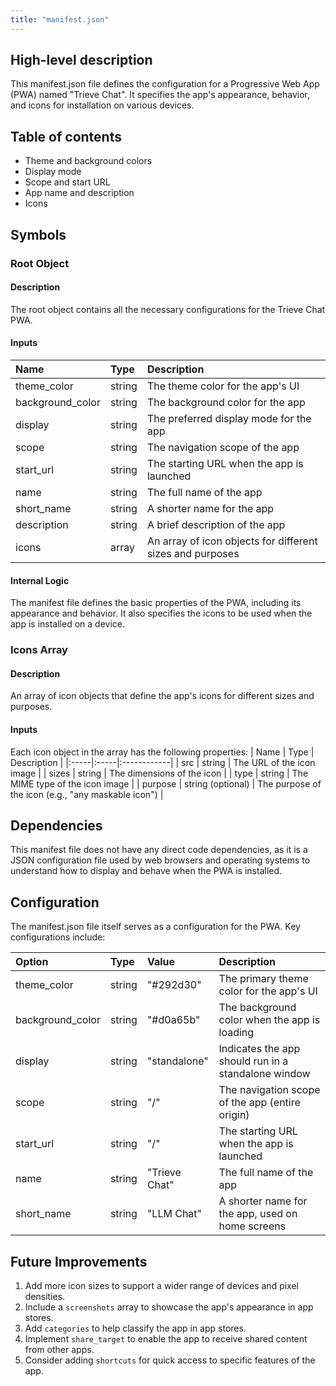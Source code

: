 ```yaml
---
title: "manifest.json"
---
```


## High-level description
This manifest.json file defines the configuration for a Progressive Web App (PWA) named "Trieve Chat". It specifies the app's appearance, behavior, and icons for installation on various devices.

## Table of contents
- Theme and background colors
- Display mode
- Scope and start URL
- App name and description
- Icons

## Symbols

### Root Object
#### Description
The root object contains all the necessary configurations for the Trieve Chat PWA.

#### Inputs
| Name | Type | Description |
|:-----|:-----|:------------|
| theme_color | string | The theme color for the app's UI |
| background_color | string | The background color for the app |
| display | string | The preferred display mode for the app |
| scope | string | The navigation scope of the app |
| start_url | string | The starting URL when the app is launched |
| name | string | The full name of the app |
| short_name | string | A shorter name for the app |
| description | string | A brief description of the app |
| icons | array | An array of icon objects for different sizes and purposes |

#### Internal Logic
The manifest file defines the basic properties of the PWA, including its appearance and behavior. It also specifies the icons to be used when the app is installed on a device.

### Icons Array
#### Description
An array of icon objects that define the app's icons for different sizes and purposes.

#### Inputs
Each icon object in the array has the following properties:
| Name | Type | Description |
|:-----|:-----|:------------|
| src | string | The URL of the icon image |
| sizes | string | The dimensions of the icon |
| type | string | The MIME type of the icon image |
| purpose | string (optional) | The purpose of the icon (e.g., "any maskable icon") |

## Dependencies
This manifest file does not have any direct code dependencies, as it is a JSON configuration file used by web browsers and operating systems to understand how to display and behave when the PWA is installed.

## Configuration
The manifest.json file itself serves as a configuration for the PWA. Key configurations include:

| Option | Type | Value | Description |
|:-------|:-----|:------|:------------|
| theme_color | string | "#292d30" | The primary theme color for the app's UI |
| background_color | string | "#d0a65b" | The background color when the app is loading |
| display | string | "standalone" | Indicates the app should run in a standalone window |
| scope | string | "/" | The navigation scope of the app (entire origin) |
| start_url | string | "/" | The starting URL when the app is launched |
| name | string | "Trieve Chat" | The full name of the app |
| short_name | string | "LLM Chat" | A shorter name for the app, used on home screens |

## Future Improvements
1. Add more icon sizes to support a wider range of devices and pixel densities.
2. Include a `screenshots` array to showcase the app's appearance in app stores.
3. Add `categories` to help classify the app in app stores.
4. Implement `share_target` to enable the app to receive shared content from other apps.
5. Consider adding `shortcuts` for quick access to specific features of the app.